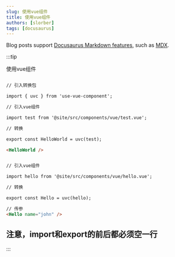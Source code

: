 ```yaml
---
slug: 使用vue组件
title: 使用vue组件
authors: [slorber]
tags: [docusaurus]
---
```


Blog posts support [Docusaurus Markdown features](https://docusaurus.io/docs/markdown-features), such as [MDX](https://mdxjs.com/).

:::tip

使用vue组件

```html

// 引入转换包

import { uvc } from 'use-vue-component';

// 引入vue组件

import test from '@site/src/components/vue/test.vue';

// 转换

export const HelloWorld = uvc(test);

<HelloWorld />


// 引入vue组件

import hello from '@site/src/components/vue/hello.vue';

// 转换

export const Hello = uvc(hello);

// 传参
<Hello name="john" />
```

## 注意，import和export的前后都必须空一行




<HelloWorld />



<Hello name="john" />
:::

